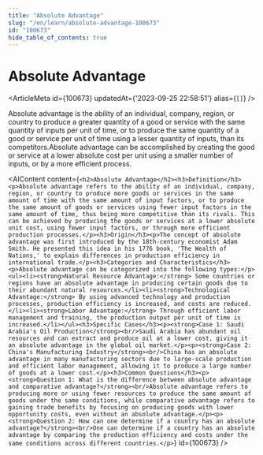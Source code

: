 ```yaml
---
title: "Absolute Advantage"
slug: "/en/learn/absolute-advantage-100673"
id: "100673"
hide_table_of_contents: true
---
```



# Absolute Advantage

<ArticleMeta id={100673} updatedAt={'2023-09-25 22:58:51'} alias={`[]`} />
<div className='border-solid border-b border-t-0 my-4 border-[var(--ifm-color-gray-300)]' />

Absolute advantage is the ability of an individual, company, region, or country to produce a greater quantity of a good or service with the same quantity of inputs per unit of time, or to produce the same quantity of a good or service per unit of time using a lesser quantity of inputs, than its competitors.Absolute advantage can be accomplished by creating the good or service at a lower absolute cost per unit using a smaller number of inputs, or by a more efficient process.

<AIContent content={`<h2>Absolute Advantage</h2><h3>Definition</h3><p>Absolute advantage refers to the ability of an individual, company, region, or country to produce more goods or services in the same amount of time with the same amount of input factors, or to produce the same amount of goods or services using fewer input factors in the same amount of time, thus being more competitive than its rivals. This can be achieved by producing the goods or services at a lower absolute unit cost, using fewer input factors, or through more efficient production processes.</p><h3>Origin</h3><p>The concept of absolute advantage was first introduced by the 18th-century economist Adam Smith. He presented this idea in his 1776 book, 'The Wealth of Nations,' to explain differences in production efficiency in international trade.</p><h3>Categories and Characteristics</h3><p>Absolute advantage can be categorized into the following types:</p><ul><li><strong>Natural Resource Advantage:</strong> Some countries or regions have an absolute advantage in producing certain goods due to their abundant natural resources.</li><li><strong>Technological Advantage:</strong> By using advanced technology and production processes, production efficiency is increased, and costs are reduced.</li><li><strong>Labor Advantage:</strong> Through efficient labor management and training, the production output per unit of time is increased.</li></ul><h3>Specific Cases</h3><p><strong>Case 1: Saudi Arabia's Oil Production</strong><br/>Saudi Arabia has abundant oil resources and can extract and produce oil at a lower cost, giving it an absolute advantage in the global oil market.</p><p><strong>Case 2: China's Manufacturing Industry</strong><br/>China has an absolute advantage in many manufacturing sectors due to large-scale production and efficient labor management, allowing it to produce a large number of goods at a lower cost.</p><h3>Common Questions</h3><p><strong>Question 1: What is the difference between absolute advantage and comparative advantage?</strong><br/>Absolute advantage refers to producing more or using fewer resources to produce the same amount of goods under the same conditions, while comparative advantage refers to gaining trade benefits by focusing on producing goods with lower opportunity costs, even without an absolute advantage.</p><p><strong>Question 2: How can one determine if a country has an absolute advantage?</strong><br/>One can determine if a country has an absolute advantage by comparing the production efficiency and costs under the same conditions across different countries.</p>`} id={100673} />
